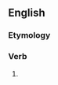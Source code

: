 ==English==

===Etymology===
{{suffix|en|differ|eth}}

===Verb===
{{head|en|verb form}}

# {{en-archaic third-person singular of|differ}}